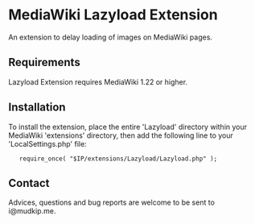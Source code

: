 = MediaWiki Lazyload Extension =

An extension to delay loading of images on MediaWiki pages.

== Requirements ==

Lazyload Extension requires MediaWiki 1.22 or higher.

== Installation ==

To install the extension, place the entire 'Lazyload' directory within your
MediaWiki 'extensions' directory, then add the following line to your
'LocalSettings.php' file:

    require_once( "$IP/extensions/Lazyload/Lazyload.php" );

== Contact ==

Advices, questions and bug reports are welcome to be sent to
i@mudkip.me.